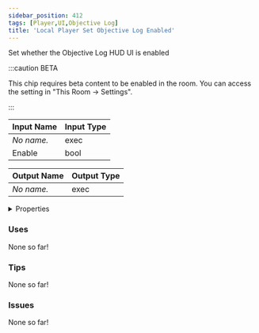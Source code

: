 ```yaml
---
sidebar_position: 412
tags: [Player,UI,Objective Log]
title: 'Local Player Set Objective Log Enabled'
---
```


Set whether the Objective Log HUD UI is enabled

:::caution BETA

This chip requires beta content to be enabled in the room. You can access the setting in "This Room -> Settings".

:::


<EsbSvg />

| Input Name | Input Type |
|-----------|-----------|
| *No name.* | exec |
| Enable | bool |

| Output Name | Output Type |
|-----------|-----------|
| *No name.* | exec |


<details>
  <summary>Properties</summary>
  <div>
    <div>
    <table>
      <thead>
        <tr>
          <th>Is beta required?</th>
          <th>✅</th>
        </tr>
        <tr>
          <th>Is this chip a trolling risk?</th>
          <th>❌</th>
        </tr>
        <tr>
          <th>Is this chip a role assignment risk?</th>
          <th>❌</th>
        </tr>
        <tr>
          <th>Chip UUID</th>
          <th>5013021c-3243-4cc2-bd39-06abddb38c9c</th>
        </tr>
      </thead>
    </table>
    </div>
  </div>
</details>

### Uses

None so far!

### Tips

None so far!

### Issues

None so far!